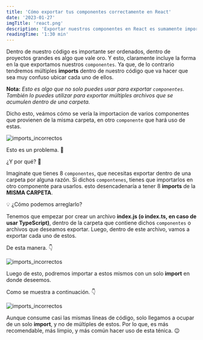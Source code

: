 ```yaml
---
title: 'Cómo exportar tus componentes correctamente en React'
date: '2023-01-27'
imgTitle: 'react.png'
description: 'Exportar nuestros componentes en React es sumamente importante si quieres que tus importaciones sean ordenadas. Te lo muestro aquí.👨‍💻'
readingTime: '1:30 min'
---
```


Dentro de nuestro código es importante ser ordenados, dentro de proyectos grandes es algo que vale oro. Y esto, claramente incluye la forma en la que exportamos
nuestros `componentes`. Ya que, de lo contrario tendremos múltiples **imports** dentro de nuestro código que va hacer que sea muy confuso ubicar cada uno de ellos.

**Nota:** *Esto es algo que no solo puedes usar para exportar `componentes`. También lo puedes utilizar para exportar múltiples archivos que se acumulen dentro de una carpeta.*

Dicho esto, veámos cómo se vería la importacion de varios componentes que provienen de la misma carpeta, en otro `componente` que hará uso de estas.

![imports_incorrectos](/img/posts/como_importar_archivos_correctamente_en_react/img1.png)

Esto es un problema. 🤯

¿Y por qué? 🤔

Imaginate que tienes 8 `componentes`, que necesitas exportar dentro de una carpeta por alguna razón. Si dichos `compontenes`, tienes que importarlos en otro
componente para usarlos. esto desencadenaría a tener 8 **imports** de la **MISMA CARPETA**.

💡 ¿Cómo podemos arreglarlo?

Tenemos que empezar por crear un archivo **index.js (o index.ts, en caso de usar TypeScript)**, dentro de la carpeta que contiene dichos `componentes` o archivos que deseamos exportar. 
Luego, dentro de este archivo, vamos a exportar cada uno de estos.

De esta manera. 👇

![imports_incorrectos](/img/posts/como_importar_archivos_correctamente_en_react/img3.png)

Luego de esto, podremos importar a estos mismos con un solo **import** en donde deseemos.

Como se muestra a continuación. 👇

![imports_incorrectos](/img/posts/como_importar_archivos_correctamente_en_react/img2.png)

Aunque consume casi las mismas líneas de código, solo llegamos a ocupar de un solo **import**, y no de múltiples de estos.
Por lo que, es más recomendable, más limpio, y más común hacer uso de esta ténica. 😉